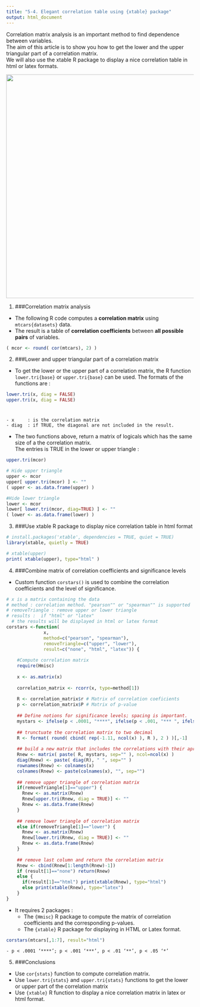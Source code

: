 ```yaml
---
title: "5-4. Elegant correlation table using {xtable} package"
output: html_document
---
```


Correlation matrix analysis is an important method to find dependence between variables.  
The aim of this article is to show you how to get the lower and the upper triangular part of a correlation matrix.  
We will also use the xtable R package to display a nice correlation table in html or latex formats.

![](images/correlation-matrix-visualization-xtable.png){width=600px}

(@) ###Correlation matrix analysis

+ The following R code computes a **correlation matrix** using `mtcars{datasets}` data.
+ The result is a table of **correlation coefficients** between **all possible pairs** of variables.

```r
( mcor <- round( cor(mtcars), 2) )
```


(@) ###Lower and upper triangular part of a correlation matrix

+ To get the lower or the upper part of a correlation matrix,
  the R function `lower.tri{base}` or `upper.tri{base}` can be used. The formats of the functions are :
  
```r
lower.tri(x, diag = FALSE)
upper.tri(x, diag = FALSE)
```

#
    - x     : is the correlation matrix
    - diag  : if TRUE, the diagonal are not included in the result.

+ The two functions above, return a matrix of logicals which has the same size of a the correlation matrix.  
  The entries is TRUE in the lower or upper triangle :
```r
upper.tri(mcor)

# Hide upper triangle
upper <- mcor
upper[ upper.tri(mcor) ] <- ""
( upper <- as.data.frame(upper) )

#Hide lower triangle
lower <- mcor
lower[ lower.tri(mcor, diag=TRUE) ] <- ""
( lower <- as.data.frame(lower) )
```

(@) ###Use xtable R package to display nice correlation table in html format

```r
# install.packages('xtable', dependencies = TRUE, quiet = TRUE)
library(xtable, quietly = TRUE)

# xtable(upper)
print( xtable(upper), type="html" )
```


(@) ###Combine matrix of correlation coefficients and significance levels

+ Custom function `corstars()` is used to combine the correlation coefficients and the level of significance.  
```r
# x is a matrix containing the data
# method : correlation method. "pearson"" or "spearman"" is supported
# removeTriangle : remove upper or lower triangle
# results :  if "html" or "latex"
  # the results will be displayed in html or latex format
corstars <-function(
              x,
              method=c("pearson", "spearman"),
              removeTriangle=c("upper", "lower"),
              result=c("none", "html", "latex")) {
  
    #Compute correlation matrix
    require(Hmisc)
  
    x <- as.matrix(x)
    
    correlation_matrix <- rcorr(x, type=method[1])
    
    R <- correlation_matrix$r # Matrix of correlation coeficients
    p <- correlation_matrix$P # Matrix of p-value 
    
    ## Define notions for significance levels; spacing is important.
    mystars <- ifelse(p < .0001, "****", ifelse(p < .001, "*** ", ifelse(p < .01, "**  ", ifelse(p < .05, "*   ", "    "))))
    
    ## trunctuate the correlation matrix to two decimal
    R <- format( round( cbind( rep(-1.11, ncol(x) ), R ), 2 ) )[,-1]
    
    ## build a new matrix that includes the correlations with their apropriate stars
    Rnew <- matrix( paste( R, mystars, sep="" ), ncol=ncol(x) )
    diag(Rnew) <- paste( diag(R), " ", sep="" )
    rownames(Rnew) <- colnames(x)
    colnames(Rnew) <- paste(colnames(x), "", sep="")
    
    ## remove upper triangle of correlation matrix
    if(removeTriangle[1]=="upper") {
      Rnew <- as.matrix(Rnew)
      Rnew[upper.tri(Rnew, diag = TRUE)] <- ""
      Rnew <- as.data.frame(Rnew)
    }
    
    ## remove lower triangle of correlation matrix
    else if(removeTriangle[1]=="lower") {
      Rnew <- as.matrix(Rnew)
      Rnew[lower.tri(Rnew, diag = TRUE)] <- ""
      Rnew <- as.data.frame(Rnew)
    }
    
    ## remove last column and return the correlation matrix
    Rnew <- cbind(Rnew[1:length(Rnew)-1])
    if (result[1]=="none") return(Rnew)
    else {
      if(result[1]=="html") print(xtable(Rnew), type="html")
      else print(xtable(Rnew), type="latex") 
    }
}
```

+ It requires 2 packages :
    - The `{Hmisc}` R package to compute the matrix of correlation coefficients and the corresponding p-values.
    - The `{xtable}` R package for displaying in HTML or Latex format.
    
```r
corstars(mtcars[,1:7], result="html")
```
    - p < .0001 ‘****’; p < .001 ‘***’, p < .01 ‘**’, p < .05 ‘*’


(@) ###Conclusions

+ Use `cor{stats}` function to compute correlation matrix.
+ Use `lower.tri{stats}` and `upper.tri{stats}` functions to get the lower or upper part of the correlation matrix
+ Use `{xtable}` R function to display a nice correlation matrix in latex or html format.